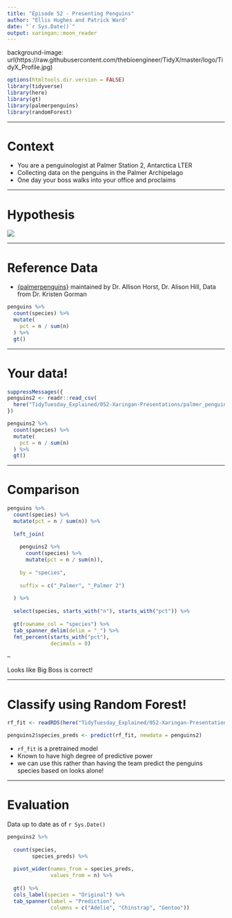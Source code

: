 ```yaml
---
title: "Episode 52 - Presenting Penguins"
author: "Ellis Hughes and Patrick Ward"
date: "`r Sys.Date()`"
output: xaringan::moon_reader
---
```


background-image: url(https://raw.githubusercontent.com/thebioengineer/TidyX/master/logo/TidyX_Profile.jpg)

```r
options(htmltools.dir.version = FALSE)
library(tidyverse)
library(here)
library(gt)
library(palmerpenguins)
library(randomForest)
```

---

# Context

- You are a penguinologist at Palmer Station 2, Antarctica LTER
- Collecting data on the penguins in the Palmer Archipelago
- One day your boss walks into your office and proclaims

---

# Hypothesis 
 
![](too_many_gentoo.jpg)

---

# Reference Data

- [{palmerpenguins}](https://github.com/allisonhorst/palmerpenguins) maintained by Dr. Allison Horst, Dr. Alison Hill, 
Data from Dr. Kristen Gorman

```r
penguins %>% 
  count(species) %>% 
  mutate(
    pct = n / sum(n)
  ) %>% 
  gt()
```

---

# Your data!

```r

suppressMessages({
penguins2 <- readr::read_csv(
  here("TidyTuesday_Explained/052-Xaringan-Presentations/palmer_penguins_3.csv"))
})

penguins2 %>% 
  count(species) %>% 
  mutate(
    pct = n / sum(n)
  ) %>% 
  gt()

```

---

# Comparison

```r

penguins %>%
  count(species) %>%
  mutate(pct = n / sum(n)) %>%
  
  left_join(
    
    penguins2 %>%
      count(species) %>%
      mutate(pct = n / sum(n)),
    
    by = "species",
    
    suffix = c("_Palmer", "_Palmer 2")
    
  ) %>%
  
  select(species, starts_with("n"), starts_with("pct")) %>%
  
  gt(rowname_col = "species") %>%
  tab_spanner_delim(delim = "_") %>%
  fmt_percent(starts_with("pct"),
              decimals = 0)


```

--

Looks like Big Boss is correct!

---

# Classify using Random Forest!

```r

rf_fit <- readRDS(here("TidyTuesday_Explained/052-Xaringan-Presentations/rf_penguin_classification.rds"))

penguins2$species_preds <- predict(rf_fit, newdata = penguins2)

```

- `rf_fit` is a pretrained model
- Known to have high degree of predictive power
- we can use this rather than having the team predict the penguins species based on looks alone!

---

# Evaluation

Data up to date as of `r Sys.Date()`

```r

penguins2 %>%
  
  count(species,
        species_preds) %>%
  
  pivot_wider(names_from = species_preds,
              values_from = n) %>%
  
  gt() %>%
  cols_label(species = "Original") %>%
  tab_spanner(label = "Prediction",
              columns = c("Adelie", "Chinstrap", "Gentoo"))
  
```



